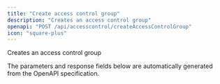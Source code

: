 ```yaml
---
title: "Create access control group"
description: "Creates an access control group"
openapi: "POST /api/accesscontrol/createAccessControlGroup"
icon: "square-plus"
---
```


Creates an access control group

<Note>
The parameters and response fields below are automatically generated from the OpenAPI specification.
</Note>
